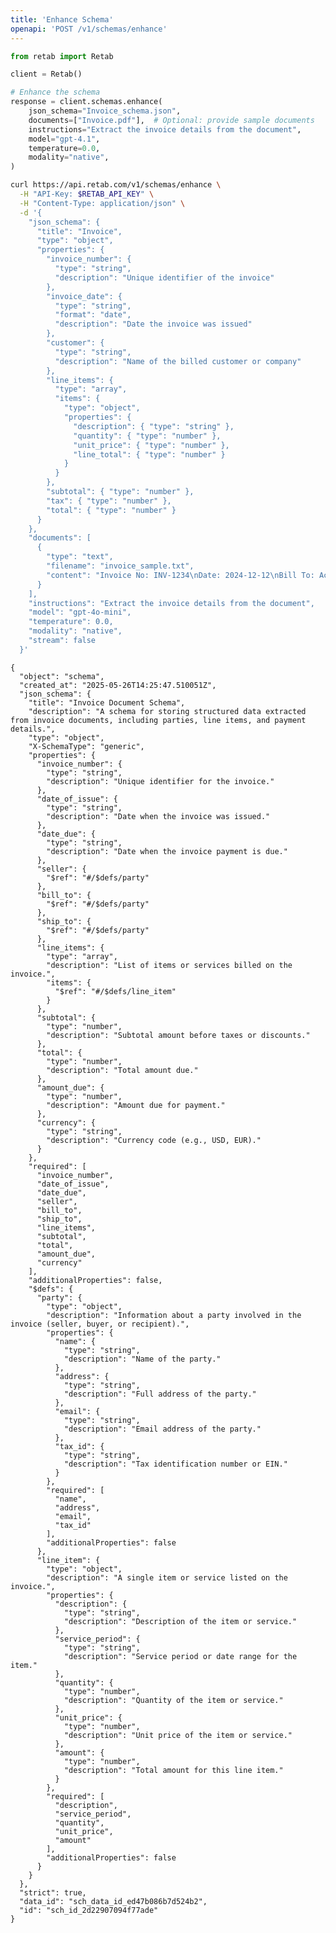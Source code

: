 ```yaml
---
title: 'Enhance Schema'
openapi: 'POST /v1/schemas/enhance'
---
```


<RequestExample>

```python python
from retab import Retab

client = Retab()

# Enhance the schema
response = client.schemas.enhance(
    json_schema="Invoice_schema.json",
    documents=["Invoice.pdf"],  # Optional: provide sample documents
    instructions="Extract the invoice details from the document",
    model="gpt-4.1",
    temperature=0.0,
    modality="native",
)
```

```bash curl
curl https://api.retab.com/v1/schemas/enhance \
  -H "API-Key: $RETAB_API_KEY" \
  -H "Content-Type: application/json" \
  -d '{
    "json_schema": {
      "title": "Invoice",
      "type": "object",
      "properties": {
        "invoice_number": {
          "type": "string",
          "description": "Unique identifier of the invoice"
        },
        "invoice_date": {
          "type": "string",
          "format": "date",
          "description": "Date the invoice was issued"
        },
        "customer": {
          "type": "string",
          "description": "Name of the billed customer or company"
        },
        "line_items": {
          "type": "array",
          "items": {
            "type": "object",
            "properties": {
              "description": { "type": "string" },
              "quantity": { "type": "number" },
              "unit_price": { "type": "number" },
              "line_total": { "type": "number" }
            }
          }
        },
        "subtotal": { "type": "number" },
        "tax": { "type": "number" },
        "total": { "type": "number" }
      }
    },
    "documents": [
      {
        "type": "text",
        "filename": "invoice_sample.txt",
        "content": "Invoice No: INV-1234\nDate: 2024-12-12\nBill To: Acme Corp.\n\n1 × Quantum Stabiliser @ 800.00\nSubtotal: 800.00\nTax (5%): 40.00\nTotal: 840.00\n"
      }
    ],
    "instructions": "Extract the invoice details from the document",
    "model": "gpt-4o-mini",
    "temperature": 0.0,
    "modality": "native",
    "stream": false
  }'
```

</RequestExample>

<ResponseExample>

```text 200
{
  "object": "schema",
  "created_at": "2025-05-26T14:25:47.510051Z",
  "json_schema": {
    "title": "Invoice Document Schema",
    "description": "A schema for storing structured data extracted from invoice documents, including parties, line items, and payment details.",
    "type": "object",
    "X-SchemaType": "generic",
    "properties": {
      "invoice_number": {
        "type": "string",
        "description": "Unique identifier for the invoice."
      },
      "date_of_issue": {
        "type": "string",
        "description": "Date when the invoice was issued."
      },
      "date_due": {
        "type": "string",
        "description": "Date when the invoice payment is due."
      },
      "seller": {
        "$ref": "#/$defs/party"
      },
      "bill_to": {
        "$ref": "#/$defs/party"
      },
      "ship_to": {
        "$ref": "#/$defs/party"
      },
      "line_items": {
        "type": "array",
        "description": "List of items or services billed on the invoice.",
        "items": {
          "$ref": "#/$defs/line_item"
        }
      },
      "subtotal": {
        "type": "number",
        "description": "Subtotal amount before taxes or discounts."
      },
      "total": {
        "type": "number",
        "description": "Total amount due."
      },
      "amount_due": {
        "type": "number",
        "description": "Amount due for payment."
      },
      "currency": {
        "type": "string",
        "description": "Currency code (e.g., USD, EUR)."
      }
    },
    "required": [
      "invoice_number",
      "date_of_issue",
      "date_due",
      "seller",
      "bill_to",
      "ship_to",
      "line_items",
      "subtotal",
      "total",
      "amount_due",
      "currency"
    ],
    "additionalProperties": false,
    "$defs": {
      "party": {
        "type": "object",
        "description": "Information about a party involved in the invoice (seller, buyer, or recipient).",
        "properties": {
          "name": {
            "type": "string",
            "description": "Name of the party."
          },
          "address": {
            "type": "string",
            "description": "Full address of the party."
          },
          "email": {
            "type": "string",
            "description": "Email address of the party."
          },
          "tax_id": {
            "type": "string",
            "description": "Tax identification number or EIN."
          }
        },
        "required": [
          "name",
          "address",
          "email",
          "tax_id"
        ],
        "additionalProperties": false
      },
      "line_item": {
        "type": "object",
        "description": "A single item or service listed on the invoice.",
        "properties": {
          "description": {
            "type": "string",
            "description": "Description of the item or service."
          },
          "service_period": {
            "type": "string",
            "description": "Service period or date range for the item."
          },
          "quantity": {
            "type": "number",
            "description": "Quantity of the item or service."
          },
          "unit_price": {
            "type": "number",
            "description": "Unit price of the item or service."
          },
          "amount": {
            "type": "number",
            "description": "Total amount for this line item."
          }
        },
        "required": [
          "description",
          "service_period",
          "quantity",
          "unit_price",
          "amount"
        ],
        "additionalProperties": false
      }
    }
  },
  "strict": true,
  "data_id": "sch_data_id_ed47b086b7d524b2",
  "id": "sch_id_2d22907094f77ade"
}
```

</ResponseExample>